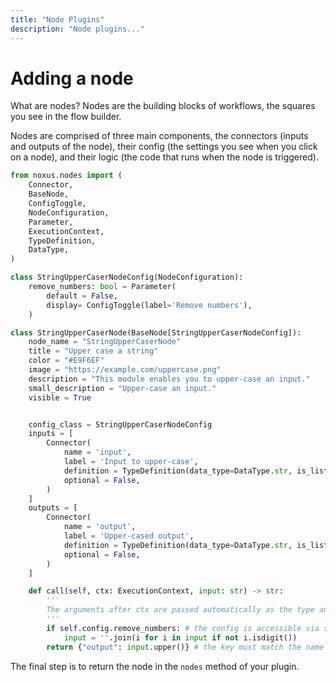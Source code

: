 ```yaml
---
title: "Node Plugins"
description: "Node plugins..."
---
```


# Adding a node

What are nodes?
Nodes are the building blocks of workflows, the squares you see in the flow builder.

Nodes are comprised of three main components, the connectors (inputs and outputs of the node), their config (the settings you see when you click on a node), and their logic (the code that runs when the node is triggered).

```python
from noxus.nodes import (
    Connector,
    BaseNode,
    ConfigToggle,
    NodeConfiguration,
    Parameter,
    ExecutionContext,
    TypeDefinition,
    DataType,
)

class StringUpperCaserNodeConfig(NodeConfiguration):
    remove_numbers: bool = Parameter(
        default = False,
        display= ConfigToggle(label='Remove numbers'),
    )

class StringUpperCaserNode(BaseNode[StringUpperCaserNodeConfig]):
    node_name = "StringUpperCaserNode"
    title = "Upper case a string"
    color = "#E9F6EF"
    image = "https://example.com/uppercase.png"
    description = "This module enables you to upper-case an input."
    small_description = "Upper-case an input."
    visible = True


    config_class = StringUpperCaserNodeConfig
    inputs = [
        Connector(
            name = 'input',
            label = 'Input to upper-case',
            definition = TypeDefinition(data_type=DataType.str, is_list=False),
            optional = False,
        )
    ]
    outputs = [
        Connector(
            name = 'output',
            label = 'Upper-cased output',
            definition = TypeDefinition(data_type=DataType.str, is_list=False),
            optional = False,
        )
    ]

    def call(self, ctx: ExecutionContext, input: str) -> str:
        '''
        The arguments after ctx are passed automatically as the type and names of the inputs.
        '''
        if self.config.remove_numbers: # the config is accessible via self.config
            input = ''.join(i for i in input if not i.isdigit())
        return {"output": input.upper()} # the key must match the name in the outputs
```

The final step is to return the node in the `nodes` method of your plugin.